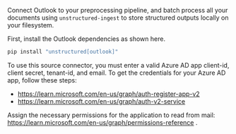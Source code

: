 Connect Outlook to your preprocessing pipeline, and batch process all your documents using `unstructured-ingest` to store structured outputs locally on your filesystem.

First, install the Outlook dependencies as shown here.

```bash
pip install "unstructured[outlook]"
```

To use this source connector, you must enter a valid Azure AD app client-id, client secret, tenant-id, and email.
To get the credentials for your Azure AD app, follow these steps:
* https://learn.microsoft.com/en-us/graph/auth-register-app-v2
* https://learn.microsoft.com/en-us/graph/auth-v2-service

Assign the necessary permissions for the application to read from mail: https://learn.microsoft.com/en-us/graph/permissions-reference .
